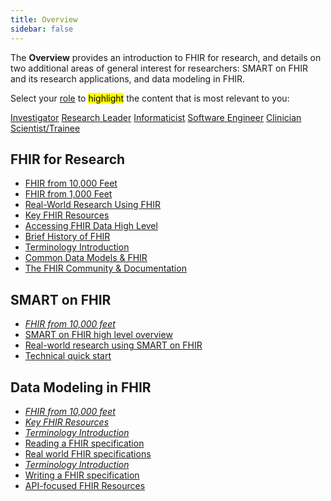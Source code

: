 ```yaml
---
title: Overview
sidebar: false
---
```


The **Overview** provides an introduction to FHIR for research, and details on two additional areas of general interest for researchers: SMART on FHIR and its research applications, and data modeling in FHIR.

Select your [role](/roles.html) to <mark>highlight</mark> the content that is most relevant to you:

<a href="#" class="btn-role" data-role="investigator">Investigator</a>
<a href="#" class="btn-role" data-role="research-leader">Research Leader</a>
<a href="#" class="btn-role" data-role="informaticist">Informaticist</a>
<a href="#" class="btn-role" data-role="software-engineer">Software Engineer</a>
<a href="#" class="btn-role" data-role="clinician-scientist">Clinician Scientist/Trainee</a>

## FHIR for Research

-   [FHIR from 10,000 Feet](/modules/fhir-from-10000-ft.qmd)
-   [FHIR from 1,000 Feet](/modules/fhir-from-1000-ft.qmd)
-   [Real-World Research Using FHIR](/modules/fhir-research.qmd)
-   [Key FHIR Resources](/modules/key-fhir-resources.qmd)
-   [Accessing FHIR Data High Level](#)
-   [Brief History of FHIR](#)
-   [Terminology Introduction](/modules/terminology.qmd)
-   [Common Data Models & FHIR](#)
-   [The FHIR Community & Documentation](/modules/fhir-community.qmd)

## SMART on FHIR

-   [*FHIR from 10,000 feet*](/modules/fhir-from-10000-ft.qmd)
-   [SMART on FHIR high level overview](#)
-   [Real-world research using SMART on FHIR](#)
-   [Technical quick start](#)

## Data Modeling in FHIR

-   [*FHIR from 10,000 feet*](/modules/fhir-from-10000-ft.qmd)
-   [*Key FHIR Resources*](/modules/key-fhir-resources.qmd)
-   [*Terminology Introduction*](/modules/key-fhir-resources.qmd)
-   [Reading a FHIR specification](/modules/data-modeling-reading-igs.qmd)
-   [Real world FHIR specifications](/modules/data-modeling-real-world-igs.qmd)
-   [*Terminology Introduction*](/modules/terminology.qmd)
-   [Writing a FHIR specification](#)
-   [API-focused FHIR Resources](#)

<script src="../modules/mappings.js"></script>
<script type="module">

/* constant variable role_module_map: array<object> [
 *   {
 *     role: string
 *     modules: array<string> (substring of each html link such that it uniquely identifies a module)
 *   }
 * ]
 *
 * TODO: ideally extract this from each qmd file's frontmatter, or define this in one json file and let each file build off of it
 *
 */
const all_modules = document.querySelectorAll("section>ul>li");

/* select_modules(string)
 *   highlights modules corresponding to role via role_module_map
 *   param: string - role name in lower kebab case
 */
function select_modules(string) {
    // remove all highlights
    all_modules.forEach((li_node) => {
        var mark_node = li_node.firstChild;
        var a_node = mark_node.firstChild;

        if( mark_node.nodeName == "MARK" ) {
            li_node.removeChild(mark_node);
            li_node.appendChild(a_node);
        }
    });

    // add highlights based on role_module_map
    role_module_map.forEach((mapping) => {
        if( mapping.role == string ) {
            mapping.modules.forEach((interest_module) => {
                document.querySelectorAll(`[href*="${interest_module}"]`).forEach((interest_a_node) => {

                    //console.log("selecting module ", interest_a_node);

                    var interest_li_node = interest_a_node.parentNode;
                    var mark_node = document.createElement("mark");
                    interest_li_node.appendChild(mark_node);
                    mark_node.appendChild(interest_a_node);

                    //console.log("appended ", interest_a_node, " to ", mark_node);
                });
            });
            return;
        }
    })
}


/* Possible Roles:
 *   investigator
 *   research-leader
 *   informaticist
 *   software-engineer
 *   clinician-scientist
 */

/* select_role(role)
 *   clears any previous selected roles
 *   highlights the selected role
 *   sets the corresponding cookie
 */
function select_role(role) {
    Cookies.set("role", role, { secure: true, sameSite: "strict" }); // TODO: parse domain from quarto for IE compatability & quarto cookie consent

    document.querySelectorAll("[data-role]").forEach((a_node) => {
        a_node.classList.remove("btn", "btn-sm", "btn-secondary", "fw-bold", "rounded");
        a_node.classList.add("btn-role");
    });

    var selected_a_node = document.querySelector(`[data-role="${role}"]`);
    selected_a_node.classList.add("btn", "btn-sm", "btn-secondary", "fw-bold", "rounded");
    selected_a_node.classList.remove("btn-role");
}


// trigger role selection on clicking <a data-role=...>
document.querySelectorAll("a[data-role]").forEach((role_link) => {
    role_link.addEventListener("click", (e) => {
        var role = e.target.dataset.role;
        select_role(role);
        select_modules(role);
    });
});

// execute select_role and select_modules once to make sure the page is aligned with cookie
// or set cookie if it is unset
if( Cookies.get("role") ) {
    select_role(Cookies.get("role"));
    select_modules(Cookies.get("role"));
}
else {
    const DEFAULT_ROLE = "research-leader";

    select_role(DEFAULT_ROLE);
    select_modules(DEFAULT_ROLE);
}

</script>
